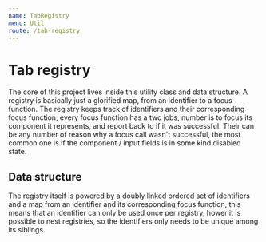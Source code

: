 ```yaml
---
name: TabRegistry
menu: Util
route: /tab-registry
---
```


# Tab registry

The core of this project lives inside this utility class and data structure.
A registry is basically just a glorified map, from an identifier to a focus function.
The registry keeps track of identifiers and their corresponding focus function, every focus
function has a two jobs, number is to focus its component it represents, and report back to
if it was successful. Their can be any number of reason why a focus call wasn't successful,
the most common one is if the component / input fields is in some kind disabled state.

## Data structure

The registry itself is powered by a doubly linked ordered set of identifiers and a map from an identifier
and its corresponding focus function, this means that an identifier can only be used once per registry,
hower it is possible to nest registries, so the identifiers only needs to be unique among its siblings.
